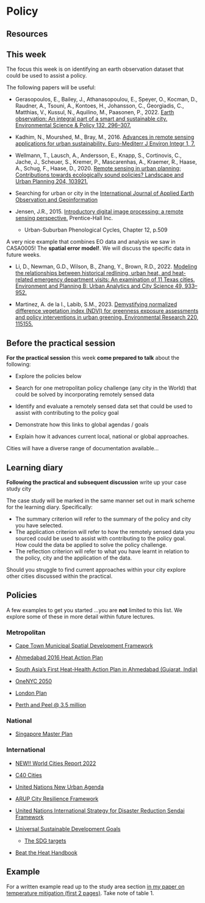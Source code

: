 # Policy

## Resources

::: callout-tip
## This week

The focus this week is on identifying an earth observation dataset that could be used to assist a policy. 

The following papers will be useful:

-   Gerasopoulos, E., Bailey, J., Athanasopoulou, E., Speyer, O., Kocman, D., Raudner, A., Tsouni, A., Kontoes, H., Johansson, C., Georgiadis, C., Matthias, V., Kussul, N., Aquilino, M., Paasonen, P., 2022. [Earth observation: An integral part of a smart and sustainable city. Environmental Science & Policy 132, 296–307.](https://doi.org/10.1016/j.envsci.2022.02.033)

-   Kadhim, N., Mourshed, M., Bray, M., 2016. [Advances in remote sensing applications for urban sustainability. Euro-Mediterr J Environ Integr 1, 7.](https://doi.org/10.1007/s41207-016-0007-4)

-   Wellmann, T., Lausch, A., Andersson, E., Knapp, S., Cortinovis, C., Jache, J., Scheuer, S., Kremer, P., Mascarenhas, A., Kraemer, R., Haase, A., Schug, F., Haase, D., 2020. [Remote sensing in urban planning: Contributions towards ecologically sound policies? Landscape and Urban Planning 204, 103921.](https://doi.org/10.1016/j.landurbplan.2020.103921)

-   Searching for urban or city in the [International Journal of Applied Earth Observation and Geoinformation](https://www.sciencedirect.com/journal/international-journal-of-applied-earth-observation-and-geoinformation)

-   Jensen, J.R., 2015. [Introductory digital image processing: a remote sensing perspective.](https://read.kortext.com/reader/pdf/1872407/Cover) Prentice-Hall Inc.

    -   Urban-Suburban Phenological Cycles, Chapter 12, p.509

A very nice example that combines EO data and analysis we saw in CASA0005! The **spatial error model!**. We will discuss the specific data in future weeks.

-   Li, D., Newman, G.D., Wilson, B., Zhang, Y., Brown, R.D., 2022. [Modeling the relationships between historical redlining, urban heat, and heat-related emergency department visits: An examination of 11 Texas cities. Environment and Planning B: Urban Analytics and City Science 49, 933–952.](https://doi.org/10.1177/23998083211039854)

-   Martinez, A. de la I., Labib, S.M., 2023. [Demystifying normalized difference vegetation index (NDVI) for greenness exposure assessments and policy interventions in urban greening. Environmental Research 220, 115155.](https://doi.org/10.1016/j.envres.2022.115155)


:::


## Before the practical session

**For the practical session** this week **come prepared to talk** about the following:

- Explore the policies below

- Search for one metropolitan policy challenge (any city in the World) that could be solved by incorporating remotely sensed data

- Identify and evaluate a remotely sensed data set that could be used to assist with contributing to the policy goal

-  Demonstrate how this links to global agendas / goals

- Explain how it advances current local, national or global approaches.

Cities will have a diverse range of documentation available...

## Learning diary

**Following the practical and subsequent discussion** write up your case study city

The case study will be marked in the same manner set out in mark scheme for the learning diary. Specifically: 

* The summary criterion will refer to the summary of the policy and city you have selected.
* The application criterion will refer to how the remotely sensed data you sourced could be used to assist with contributing to the policy goal. How could the data be applied to solve the policy challenge. 
* The reflection criterion will refer to what you have learnt in relation to the policy, city and the application of the data. 

Should you struggle to find current approaches within your city explore other cities discussed within the practical. 

## Policies

A few examples to get you started ...you are **not** limited to this list. We explore some of these in more detail within future lectures. 

### Metropolitan 

* [Cape Town Municipal Spatial Development Framework](https://www.capetown.gov.za/work%20and%20business/planning-portal/regulations-and-legislations/cape-town-spatial-development-framework#section-docs)

* [Ahmedabad 2016 Heat Action Plan](https://www.nrdc.org/sites/default/files/ahmedabad-heat-action-plan-2016.pdf)

* [South Asia’s First Heat-Health Action Plan in Ahmedabad (Gujarat, India)](https://www.ncbi.nlm.nih.gov/pmc/articles/PMC4024996/)

* [OneNYC 2050](https://onenyc.cityofnewyork.us/)

* [London Plan](https://www.london.gov.uk/what-we-do/planning/london-plan)

* [Perth and Peel @ 3.5 million](https://www.wa.gov.au/government/publications/perth-and-peel-35-million-frameworks)

### National

* [Singapore Master Plan](https://www.ura.gov.sg/Corporate/Planning/Master-Plan#:~:text=The%20Master%20Plan%20(MP)%20is,development%20of%20land%20and%20property.)

### International 

* [NEW!! World Cities Report 2022](https://unhabitat.org/sites/default/files/2022/06/wcr_2022.pdf)

* [C40 Cities](https://www.c40.org/)

* [United Nations New Urban Agenda](https://habitat3.org/the-new-urban-agenda/)

* [ARUP City Resilience Framework](https://www.arup.com/projects/city-resilience-index)

* [United Nations International Strategy for Disaster Reduction Sendai Framework](https://www.undrr.org/publication/sendai-framework-disaster-risk-reduction-2015-2030#:~:text=The%20Sendai%20Framework%20for%20Disaster,Investing%20in%20disaster%20reduction%20for)

* [Universal Sustainable Development Goals](https://www.undp.org/sustainable-development-goals#:~:text=The%20Sustainable%20Development%20Goals%20(SDGs)%2C%20also%20known%20as%20the,people%20enjoy%20peace%20and%20prosperity.) 
  * [The SDG targets](https://unstats.un.org/sdgs/metadata/?Text=&Goal=11&Target=)
  
* [Beat the Heat Handbook](https://www.unep.org/resources/report/beating-heat-sustainable-cooling-handbook-cities)  

## Example

For a written example read up to the study area section [in my paper on temperature mitigation (first 2 pages)](https://www.frontiersin.org/articles/10.3389/fbuil.2020.519599/full). Take note of table 1.
